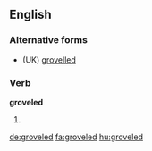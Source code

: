 ==English==

===Alternative forms===
* (UK) [[grovelled]]

===Verb===
'''groveled'''

# {{context|US}} {{simple past of|grovel}}

[[de:groveled]]
[[fa:groveled]]
[[hu:groveled]]